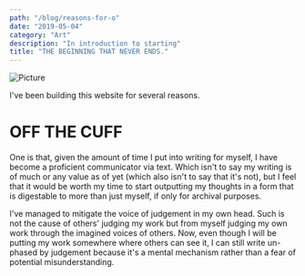 ```yaml
---
path: "/blog/reasons-for-o"
date: "2019-05-04"
category: "Art"
description: "In introduction to starting"
title: "THE BEGINNING THAT NEVER ENDS."
---
```


 ![Picture](https://live.staticflickr.com/4255/35186604492_bf429a9c44_b.jpg) 

I've been building this website for several reasons.  

# OFF THE CUFF

One is that, given the amount of time I put into writing for myself, I have become a proficient communicator via text.
Which isn't to say my writing is of much or any value as of yet (which also isn't to say that it's not), but I feel that
it would be worth my time to start outputting my thoughts in a form that is digestable to more than just myself, if only
for archival purposes.  

I've managed to mitigate the voice of judgement in my own head. Such is not the cause of others' judging my work
but from myself judging my own work through the imagined voices of others. Now, even though I will be putting my work somewhere
where others can see it, I can still write un-phased by judgement because it's a mental mechanism rather than a fear of potential
misunderstanding.
